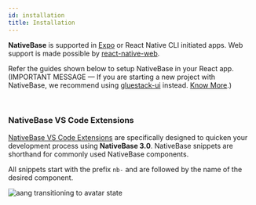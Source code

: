 ```yaml
---
id: installation
title: Installation
---
```



**NativeBase** is supported in [Expo](https://docs.expo.dev/get-started/installation/) or React Native CLI initiated apps. Web support is made possible by [react-native-web](https://necolas.github.io/react-native-web/).

Refer the guides shown below to setup NativeBase in your React app.
(IMPORTANT MESSAGE — If you are starting a new project with NativeBase, we recommend using [gluestack-ui](https://ui.gluestack.io/) instead. [Know More](https://nativebase.io/blogs/road-ahead-with-gluestack-ui).)

<Box>
  <Box mt="4" mb="8">
    <InstallationTiles />
  </Box>
</Box>

<br />

### NativeBase VS Code Extensions

[NativeBase VS Code Extensions](https://marketplace.visualstudio.com/items?itemName=NativeBase.nativebase-v3-vscode-extension) are specifically designed to quicken your development process using **NativeBase 3.0**.
NativeBase snippets are shorthand for commonly used NativeBase components.

All snippets start with the prefix `nb-` and are followed by the name of the desired component.

<AspectRatio ratio={1.7} w="100%" maxW="1056">
  <Image
    resizeMode="contain"
    source={{ uri: "https://cdn.nativebase.io/NativeBaseSnippet.gif" }}
    alt="aang transitioning to avatar state"
  />
</AspectRatio>
